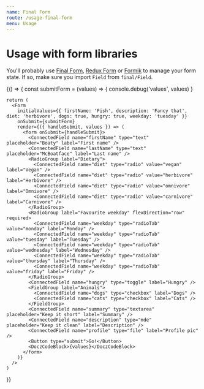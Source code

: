 ```yaml
---
name: Final Form
route: /usage-final-form
menu: Usage
---
```




# Usage with form libraries

You'll probably use [Final Form](https://github.com/final-form/react-final-form), [Redux Form](https://github.com/erikras/redux-form) or [Formik](https://github.com/jaredpalmer/formik) to manage your form state. If so, make sure you import `Field` from `final/Field`.

<Playground>
  {() => {
    const submitForm = (values) => {
      console.debug('values', values)
    }

    return (
      <Form
        initialValues={{ firstName: 'Fish', description: 'Fancy that', diet: 'herbivore', dogs: true, hungry: true, weekday: 'tuesday' }}
        onSubmit={submitForm}
        render={({ handleSubmit, values }) => (
          <form onSubmit={handleSubmit}>
            <ConnectedField name="firstName" type="text" placeholder="Boaty" label="First name" />
            <ConnectedField name="lastName" type="text" placeholder="McBoatface" label="Last name" />
            <RadioGroup label="Dietary">
              <ConnectedField name="diet" type="radio" value="vegan" label="Vegan" />
              <ConnectedField name="diet" type="radio" value="herbivore" label="Herbivore" />
              <ConnectedField name="diet" type="radio" value="omnivore" label="Omnivore" />
              <ConnectedField name="diet" type="radio" value="carnivore" label="Carnivore" />
            </RadioGroup>
            <RadioGroup label="Favourite weekday" flexDirection="row" required>
              <ConnectedField name="weekday" type="radioTab" value="monday" label="Monday" />
              <ConnectedField name="weekday" type="radioTab" value="tuesday" label="Tuesday" />
              <ConnectedField name="weekday" type="radioTab" value="wednesday" label="Wednesday" />
              <ConnectedField name="weekday" type="radioTab" value="thursday" label="Thursday" />
              <ConnectedField name="weekday" type="radioTab" value="friday" label="Friday" />
            </RadioGroup>
            <ConnectedField name="hungry" type="toggle" label="Hungry" />
            <FieldGroup label="Animals">
              <ConnectedField name="dogs" type="checkbox" label="Dogs" />
              <ConnectedField name="cats" type="checkbox" label="Cats" />
            </FieldGroup>
            <ConnectedField name="summary" type="textarea" placeholder="Keep it short" label="Summary" />
            <ConnectedField name="description" type="mde" placeholder="Keep it clean" label="Description" />
            <ConnectedField name="profile" type="file" label="Profile pic" />
            <Button type="submit">Go!</Button>
            <DoczCodeBlock>{values}</DoczCodeBlock>
          </form>
        )}
      />
    )

}}

</Playground>
